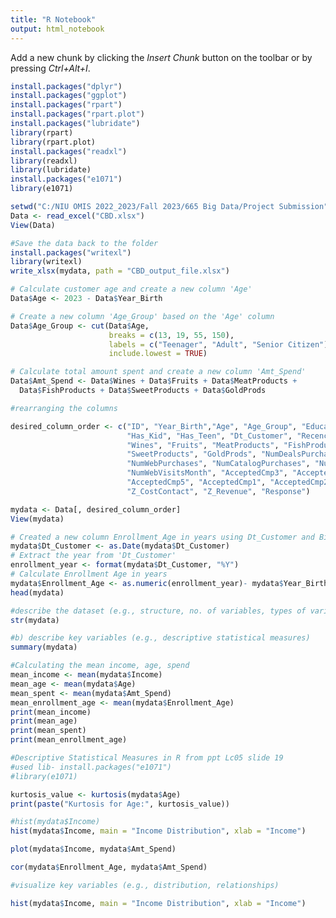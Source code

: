 ---
title: "R Notebook"
output: html_notebook
---
Add a new chunk by clicking the *Insert Chunk* button on the toolbar or by pressing *Ctrl+Alt+I*.

```{r}
install.packages("dplyr")
install.packages("ggplot")
install.packages("rpart")
install.packages("rpart.plot")
install.packages("lubridate")
library(rpart)
library(rpart.plot)
install.packages("readxl")
library(readxl)
library(lubridate)
install.packages("e1071")
library(e1071)
```

```{r}
setwd("C:/NIU OMIS 2022_2023/Fall 2023/665 Big Data/Project Submission")
Data <- read_excel("CBD.xlsx")
View(Data)
```


```{r}
#Save the data back to the folder
install.packages("writexl")
library(writexl)
write_xlsx(mydata, path = "CBD_output_file.xlsx")

```


```{r}
# Calculate customer age and create a new column 'Age'
Data$Age <- 2023 - Data$Year_Birth
```

```{r}
# Create a new column 'Age_Group' based on the 'Age' column
Data$Age_Group <- cut(Data$Age, 
                      breaks = c(13, 19, 55, 150), 
                      labels = c("Teenager", "Adult", "Senior Citizen"),
                      include.lowest = TRUE)
```

```{r}
# Calculate total amount spent and create a new column 'Amt_Spend'
Data$Amt_Spend <- Data$Wines + Data$Fruits + Data$MeatProducts +
  Data$FishProducts + Data$SweetProducts + Data$GoldProds
```


```{r}
#rearranging the columns

desired_column_order <- c("ID", "Year_Birth","Age", "Age_Group", "Education", "Marital_Status", "Income","Amt_Spend", 
                          "Has_Kid", "Has_Teen", "Dt_Customer", "Recency", 
                          "Wines", "Fruits", "MeatProducts", "FishProducts", 
                          "SweetProducts", "GoldProds", "NumDealsPurchases", 
                          "NumWebPurchases", "NumCatalogPurchases", "NumStorePurchases", 
                          "NumWebVisitsMonth", "AcceptedCmp3", "AcceptedCmp4", 
                          "AcceptedCmp5", "AcceptedCmp1", "AcceptedCmp2", "Complain", 
                          "Z_CostContact", "Z_Revenue", "Response")

mydata <- Data[, desired_column_order]
View(mydata)
```

```{r}
# Created a new column Enrollment_Age in years using Dt_Customer and Birth_Year 
mydata$Dt_Customer <- as.Date(mydata$Dt_Customer)
# Extract the year from 'Dt_Customer'
enrollment_year <- format(mydata$Dt_Customer, "%Y")
# Calculate Enrollment Age in years
mydata$Enrollment_Age <- as.numeric(enrollment_year)- mydata$Year_Birth 
head(mydata)

```


```{r}
#describe the dataset (e.g., structure, no. of variables, types of variables)
str(mydata)
```
```{r}
#b)	describe key variables (e.g., descriptive statistical measures)
summary(mydata)

#Calculating the mean income, age, spend 
mean_income <- mean(mydata$Income)
mean_age <- mean(mydata$Age)
mean_spent <- mean(mydata$Amt_Spend)
mean_enrollment_age <- mean(mydata$Enrollment_Age)
print(mean_income)
print(mean_age)
print(mean_spent)
print(mean_enrollment_age)

```

```{r}
#Descriptive Statistical Measures in R from ppt Lc05 slide 19
#used lib- install.packages("e1071")
#library(e1071)

kurtosis_value <- kurtosis(mydata$Age)
print(paste("Kurtosis for Age:", kurtosis_value))

#hist(mydata$Income)
hist(mydata$Income, main = "Income Distribution", xlab = "Income")

plot(mydata$Income, mydata$Amt_Spend)

cor(mydata$Enrollment_Age, mydata$Amt_Spend)

```


```{r}
#visualize key variables (e.g., distribution, relationships)

hist(mydata$Income, main = "Income Distribution", xlab = "Income")

```

